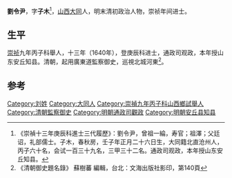 '''劉令尹'''，字'''子木'''<ref>《崇禎十三年庚辰科進士三代履歷》：劉令尹，曾祖一綸，寿官；祖澤；父廷诏，礼部儒士。子木，春秋房，壬子年正月二十六日生，大同籍北直沧州人，丙子六十名，会试一百三十九名，三甲三十二名。通政司观政，本年授山东安丘知县。</ref>，[[山西|山西]][[大同市|大同]]人，明末清初政治人物，崇祯年间进士。

== 生平 ==
[[崇祯|崇祯]]九年丙子科舉人，十三年（1640年），登庚辰科进士，通政司观政，本年授山东安丘知县。清朝，起用廣東道監察御史，巡視北城河東<ref>《清朝御史題名錄》 蘇樹蕃 編輯，台北：文海出版社影印，第140頁</ref>。

==参考==
{{reflist}}

{{崇禎十三年庚辰科殿試金榜}}

{{Authority control}}

{{DEFAULTSORT:Liu劉}}
[[Category:刘姓|Category:刘姓]]
[[Category:大同人|Category:大同人]]
[[Category:崇禎九年丙子科山西鄉試舉人|Category:崇禎九年丙子科山西鄉試舉人]]
[[Category:清朝監察御史|Category:清朝監察御史]]
[[Category:明朝通政司觀政|Category:明朝通政司觀政]]
[[Category:明朝安丘县知县|Category:明朝安丘县知县]]


{{清朝人物小作品}}
